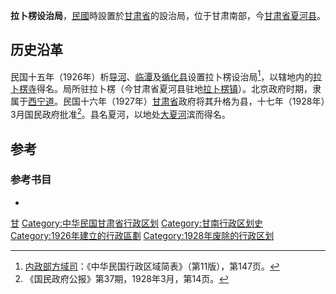 '''拉卜楞设治局'''，[[中華民國|民國]]時設置於[[甘肃省_(中华民国)|甘肃省]]的設治局，位于甘肃南部，今[[甘肃省|甘肃省]][[夏河县|夏河县]]。

==历史沿革==
民国十五年（1926年）析[[导河县|导河]]、[[临潭县|临潭]]及[[循化县|循化县]]设置拉卜楞设治局<ref>[[中华民国内政部|内政部]][[方域司|方域司]]：《中华民国行政区域简表》（第11版），第147页。</ref>，以辖地内的[[拉卜楞寺|拉卜楞寺]]得名。局所驻拉卜楞（今甘肃省夏河县驻地[[拉卜楞镇|拉卜楞镇]]）。北京政府时期，隶属于[[西宁道|西宁道]]。民国十六年（1927年）[[甘肃省_(中华民国)|甘肃省]]政府将其升格为县，十七年（1928年）3月国民政府批准<ref>《国民政府公报》第37期，1928年3月，第14页。</ref>。县名夏河，以地处[[大夏河|大夏河]]滨而得名。

==参考==
<div class="references-small">
<references />
</div>
===参考书目===
{{refbegin}}
*{{cite  book|author=[[傅林祥|傅林祥]]、[[郑宝恒|郑宝恒]] |coauthors= |title=中国行政区划通史·中华民国卷 |year=2007年 |publisher=[[复旦大学出版社|复旦大学出版社]] |location=[[上海|上海]] |isbn=978-7-309-05604-4 }}
{{refend}}

[[Category:設治局|甘]]
[[Category:中华民国甘肃省行政区划|Category:中华民国甘肃省行政区划]]
[[Category:甘南行政区划史|Category:甘南行政区划史]]
[[Category:1926年建立的行政區劃|Category:1926年建立的行政區劃]]
[[Category:1928年废除的行政区划|Category:1928年废除的行政区划]]